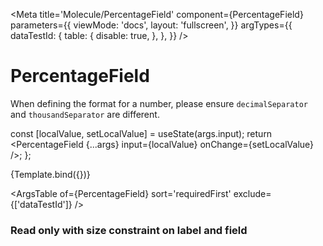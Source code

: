 

<Meta
  title='Molecule/PercentageField'
  component={PercentageField}
  parameters={{
    viewMode: 'docs',
    layout: 'fullscreen',
  }}
  argTypes={{
    dataTestId: {
      table: {
        disable: true,
      },
    },
  }}
/>

# PercentageField

<Alert type={AlertType.ERROR}>
  When defining the format for a number, please ensure <code>decimalSeparator</code> and <code>thousandSeparator</code>
  are different.
</Alert>

  const [localValue, setLocalValue] = useState(args.input);
  return <PercentageField {...args} input={localValue} onChange={setLocalValue} />;
};

<Canvas withSource='open'>
  <Story
    name='PercentageField'
    args={{
      input: 1234567890,
      label: 'Percentage field',
      placeholder: 'Placeholder percentage',
      suffix: '€',
    }}>
    {Template.bind({})}
  </Story>
</Canvas>

<ArgsTable of={PercentageField} sort='requiredFirst' exclude={['dataTestId']} />

### Read only with size constraint on label and field

<Canvas withSource='open'>
  <Template
    fieldSize={4}
    input={1234567890}
    label='Percentage field in read only with label size = 6 and field size = 4'
    labelSize={6}
    readOnly
    suffix='€'
  />
</Canvas>

### Error

<Canvas withSource='open'>
  <Template
    errorMessage='This percentage is on error'
    input={1234567890}
    label='Percentage field in read only with label size = 6 and field size = 4'
    placeholder='Placeholder percentage'
    suffix='€'
  />
</Canvas>

### Helper and limit

<Canvas withSource='open'>
  <Template
    helperText='Helper text'
    input={12}
    label='Percentage field with helper and maximum value: 100'
    mandatory={true}
    maxValue={100}
    suffix='€'
  />
</Canvas>

### Highlighted

<Canvas withSource='open'>
  <Template
    helperText='Helper text'
    highlighted={true}
    input={1234567890}
    label='Percentage field highlighted'
    readOnly={true}
    suffix='€'
  />
</Canvas>

### Disabled

<Canvas withSource='open'>
  <Template
    disabled={true}
    input={1234567890}
    label="Percentage field disabled and ' as thousand separator"
    suffix='€'
    thousandSeparator="'"
  />
</Canvas>
